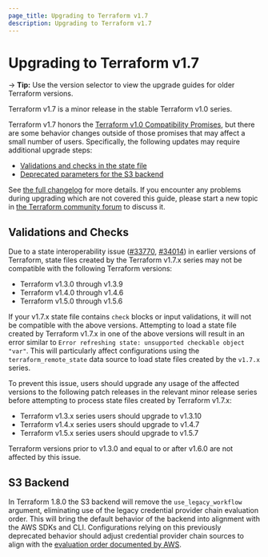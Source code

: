 ```yaml
---
page_title: Upgrading to Terraform v1.7
description: Upgrading to Terraform v1.7
---
```


# Upgrading to Terraform v1.7

-> **Tip:** Use the version selector to view the upgrade guides for older Terraform versions.

Terraform v1.7 is a minor release in the stable Terraform v1.0 series.

Terraform v1.7 honors the
[Terraform v1.0 Compatibility Promises](https://developer.hashicorp.com/terraform/language/v1-compatibility-promises),
but there are some behavior changes outside of those promises that may affect a
small number of users. Specifically, the following updates may require
additional upgrade steps:
* [Validations and checks in the state file](#validations-and-checks)
* [Deprecated parameters for the S3 backend](#s3-backend)

See [the full changelog](https://github.com/hashicorp/terraform/blob/v1.6/CHANGELOG.md)
for more details. If you encounter any problems during upgrading which are not
covered this guide, please start a new topic in
[the Terraform community forum](https://discuss.hashicorp.com/c/terraform-core)
to discuss it.

## Validations and Checks

Due to a state interoperability issue ([#33770](https://github.com/hashicorp/terraform/issues/33770), [#34014](https://github.com/hashicorp/terraform/issues/34014)) in earlier versions of Terraform, state files created by the Terraform v1.7.x series may not be compatible with the following Terraform versions:

* Terraform v1.3.0 through v1.3.9
* Terraform v1.4.0 through v1.4.6
* Terraform v1.5.0 through v1.5.6

If your v1.7.x state file contains `check` blocks or input validations, it will not be compatible with the above versions. Attempting to load a state file created by Terraform v1.7.x in one of the above versions will result in an error similar to `Error refreshing state: unsupported checkable object "var"`. This will particularly affect configurations using the `terraform_remote_state` data source to load state files created by the `v1.7.x` series.

To prevent this issue, users should upgrade any usage of the affected versions to the following patch releases in the relevant minor release series before attempting to process state files created by Terraform v1.7.x:

* Terraform v1.3.x series users should upgrade to v1.3.10
* Terraform v1.4.x series users should upgrade to v1.4.7
* Terraform v1.5.x series users should upgrade to v1.5.7

Terraform versions prior to v1.3.0 and equal to or after v1.6.0 are not affected by this issue.

## S3 Backend

In Terraform 1.8.0 the S3 backend will remove the `use_legacy_workflow` argument, eliminating use of the legacy credential provider chain evaluation order.
This will bring the default behavior of the backend into alignment with the AWS SDKs and CLI.
Configurations relying on this previously deprecated behavior should adjust credential provider chain sources to align with the [evaluation order documented by AWS](https://docs.aws.amazon.com/sdkref/latest/guide/standardized-credentials.html).
